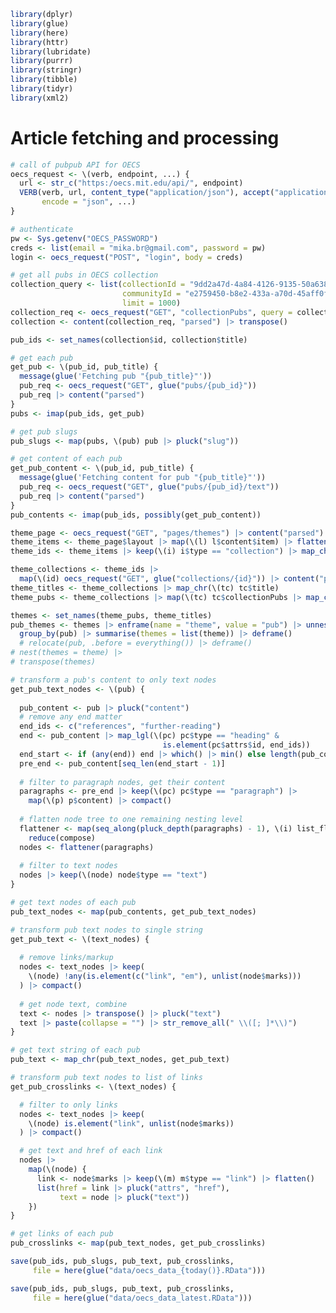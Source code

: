 ```r
library(dplyr)
library(glue)
library(here)
library(httr)
library(lubridate)
library(purrr)
library(stringr)
library(tibble)
library(tidyr)
library(xml2)
```

# Article fetching and processing

```r
# call of pubpub API for OECS
oecs_request <- \(verb, endpoint, ...) {
  url <- str_c("https:/oecs.mit.edu/api/", endpoint)
  VERB(verb, url, content_type("application/json"), accept("application/json"),
       encode = "json", ...)
}

# authenticate
pw <- Sys.getenv("OECS_PASSWORD")
creds <- list(email = "mika.br@gmail.com", password = pw)
login <- oecs_request("POST", "login", body = creds)

# get all pubs in OECS collection
collection_query <- list(collectionId = "9dd2a47d-4a84-4126-9135-50a6383c26a9",
                         communityId = "e2759450-b8e2-433a-a70d-45aff0f75d45",
                         limit = 1000)
collection_req <- oecs_request("GET", "collectionPubs", query = collection_query)
collection <- content(collection_req, "parsed") |> transpose()

pub_ids <- set_names(collection$id, collection$title)

# get each pub
get_pub <- \(pub_id, pub_title) {
  message(glue('Fetching pub "{pub_title}"'))
  pub_req <- oecs_request("GET", glue("pubs/{pub_id}"))
  pub_req |> content("parsed")
}
pubs <- imap(pub_ids, get_pub)

# get pub slugs
pub_slugs <- map(pubs, \(pub) pub |> pluck("slug"))

# get content of each pub
get_pub_content <- \(pub_id, pub_title) {
  message(glue('Fetching content for pub "{pub_title}"'))
  pub_req <- oecs_request("GET", glue("pubs/{pub_id}/text"))
  pub_req |> content("parsed")
}
pub_contents <- imap(pub_ids, possibly(get_pub_content))
```

```r
theme_page <- oecs_request("GET", "pages/themes") |> content("parsed")
theme_items <- theme_page$layout |> map(\(l) l$content$item) |> flatten()
theme_ids <- theme_items |> keep(\(i) i$type == "collection") |> map_chr(\(i) i$id)

theme_collections <- theme_ids |>
  map(\(id) oecs_request("GET", glue("collections/{id}")) |> content("parsed"))
theme_titles <- theme_collections |> map_chr(\(tc) tc$title)
theme_pubs <- theme_collections |> map(\(tc) tc$collectionPubs |> map_chr(\(p) p$pub$title))

themes <- set_names(theme_pubs, theme_titles)
pub_themes <- themes |> enframe(name = "theme", value = "pub") |> unnest(pub) |>
  group_by(pub) |> summarise(themes = list(theme)) |> deframe()
  # relocate(pub, .before = everything()) |> deframe()
# nest(themes = theme) |> 
# transpose(themes)
```

```r
# transform a pub's content to only text nodes
get_pub_text_nodes <- \(pub) {
  
  pub_content <- pub |> pluck("content")
  # remove any end matter
  end_ids <- c("references", "further-reading")
  end <- pub_content |> map_lgl(\(pc) pc$type == "heading" &
                                  is.element(pc$attrs$id, end_ids))
  end_start <- if (any(end)) end |> which() |> min() else length(pub_content)
  pre_end <- pub_content[seq_len(end_start - 1)]
  
  # filter to paragraph nodes, get their content
  paragraphs <- pre_end |> keep(\(pc) pc$type == "paragraph") |>
    map(\(p) p$content) |> compact()
  
  # flatten node tree to one remaining nesting level
  flattener <- map(seq_along(pluck_depth(paragraphs) - 1), \(i) list_flatten) |>
    reduce(compose)
  nodes <- flattener(paragraphs)
  
  # filter to text nodes
  nodes |> keep(\(node) node$type == "text")
}

# get text nodes of each pub
pub_text_nodes <- map(pub_contents, get_pub_text_nodes)

# transform pub text nodes to single string
get_pub_text <- \(text_nodes) {
  
  # remove links/markup
  nodes <- text_nodes |> keep(
    \(node) !any(is.element(c("link", "em"), unlist(node$marks)))
  ) |> compact()
  
  # get node text, combine
  text <- nodes |> transpose() |> pluck("text")
  text |> paste(collapse = "") |> str_remove_all(" \\([; ]*\\)")
}

# get text string of each pub
pub_text <- map_chr(pub_text_nodes, get_pub_text)
```

```r
# transform pub text nodes to list of links
get_pub_crosslinks <- \(text_nodes) {

  # filter to only links
  nodes <- text_nodes |> keep(
    \(node) is.element("link", unlist(node$marks))
  ) |> compact()

  # get text and href of each link
  nodes |>
    map(\(node) {
      link <- node$marks |> keep(\(m) m$type == "link") |> flatten()
      list(href = link |> pluck("attrs", "href"),
           text = node |> pluck("text"))
    })
}

# get links of each pub
pub_crosslinks <- map(pub_text_nodes, get_pub_crosslinks)
```

```r
save(pub_ids, pub_slugs, pub_text, pub_crosslinks,
     file = here(glue("data/oecs_data_{today()}.RData")))

save(pub_ids, pub_slugs, pub_text, pub_crosslinks,
     file = here(glue("data/oecs_data_latest.RData")))
```
